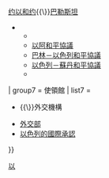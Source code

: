 {{Navbox
| name = 以色列外交
| state = {{{state|autocollapse}}}
| bodyclass = hlist
| title = {{flagicon|Israel}} [[以色列外交]]
| image = [[File:Emblem of Israel.svg|90px|以色列國徽]]

| group1 = 非洲
| list1 = 
* {{link-en|阿爾及利亞－以色列關係|Algeria–Israel relations|阿爾及利亞}}
* {{link-en|安哥拉－以色列關係|Angola–Israel relations|安哥拉}}
* {{link-en|博茨瓦納－以色列關係|Botswana–Israel relations|博茨瓦納}}
* {{link-en|喀麥隆－以色列關係|Cameroon–Israel relations|喀麥隆}}
* [[乍得－以色列關係|乍得]]
* [[埃及－以色列關係|埃及]]
* {{link-en|赤道幾內亞－以色列關係|Equatorial Guinea–Israel relations|赤道幾內亞}}
* {{link-en|厄立特里亞－以色列關係|Eritrea–Israel relations|厄立特里亞}}
* {{link-en|埃塞俄比亞－以色列關係|Ethiopia–Israel relations|埃塞俄比亞}}
* {{link-en|加納－以色列關係|Ghana–Israel relations|加納}}
* {{link-en|幾內亞－以色列關係|Guinea–Israel relations|幾內亞}}
* {{link-en|以色列－肯尼亞關係|Israel–Kenya relations|肯尼亞}}
* {{link-en|以色列－馬拉維關係|Israel–Malawi relations|馬拉維}}
* {{link-en|以色列－毛里塔尼亞關係|Israel–Mauritania relations|毛里塔尼亞}}
* [[以色列－毛里求斯关系|毛里求斯]]
* [[以色列－摩洛哥关系|摩洛哥]]
* {{link-en|以色列－納米比亞關係|Israel–Namibia relations|納米比亞}}
* {{link-en|以色列－尼日爾關係|Israel–Niger relations|尼日爾}}
* {{link-en|以色列－尼日利亞關係|Israel–Nigeria relations|尼日利亞}}
* {{link-en|以色列－塞舌爾關係|Israel–Seychelles relations|塞舌爾}}
* {{link-en|以色列－塞拉利昂關係|Israel–Sierra Leone relations|塞拉利昂}}
* {{link-en|以色列－南非關係|Israel–South Africa relations|南非}}
* [[以色列－南蘇丹關係|南蘇丹]]
* [[以色列－苏丹关系|苏丹]]
* {{link-en|以色列－突尼斯关系|Israel–Tunisia relations|突尼西亞}}
* {{link-en|以色列－烏干達關係|Israel–Uganda relations|烏干達}}
* [[以色列－辛巴威關係|津巴布韋]]

 | group2 = 美洲
| list2 =
* {{link-en|阿根廷－以色列關係|Argentina–Israel relations|阿根廷}}
* {{link-en|巴巴多斯－以色列關係|Barbados–Israel relations|巴巴多斯}}
* {{link-en|巴西－以色列關係|Brazil–Israel relations|巴西}}
* {{link-en|加拿大－以色列關係|Canada–Israel relations|加拿大}}
* {{link-en|智利－以色列關係|Chile–Israel relations|智利}}
* [[哥倫比亞－以色列關係|哥倫比亞]]
* [[古巴－以色列關係|古巴]]
* {{link-en|海地－以色列關係|Haiti–Israel relations|海地}}
* {{link-en|以色利－墨西哥關係|Israel–Mexico relations|墨西哥}}
* {{link-en|以色利－巴拿馬關係|Israel–Panama relations|巴拿馬}}
* [[以色列－巴拉圭关系|巴拉圭]]
* {{link-en|以色列－秘魯關係|Israel–Peru relations|秘魯}}
* [[美以關係|美國]]
** [[美以軍事關係|軍事]]
* {{link-en|以色列－烏拉圭關係|Israel–Uruguay relations|烏拉圭}}
* [[以色列－委内瑞拉關係|委内瑞拉]]

| group3 = 亞洲
| list3 =
* [[阿富汗－以色列關係|阿富汗]]
* [[亞美尼亞－以色列關係|亞美尼亞]]
* [[阿塞拜疆－以色列关系|阿塞拜疆]]
* [[巴林－以色列关系|巴林]]
* {{link-en|孟加拉國－以色列關係|Bangladesh–Israel relations|孟加拉}}
* [[不丹－以色列关系|不丹]]
* {{link-en|柬埔寨－以色列關係|Cambodia–Israel relations|柬埔寨}}
* [[中以关系|中華人民共和國]]
** {{link-en|香港－以色列關係|Hong Kong–Israel relations|香港}}
* {{link-en|東帝汶－以色列關係|East Timor–Israel relations|東帝汶}}
* {{link-en|格魯吉亞－以色列關係|Georgia–Israel relations|格魯吉亞}}
* [[印度－以色列关系|印度]]
* {{link-en|印度尼西亞－以色列關係|Indonesia–Israel relations|印度尼西亞}}
* [[伊朗－以色列关系|伊朗]]
* {{link-en|伊拉克－以色列關係|Iraq–Israel relations|伊拉克}}
**[[伊拉克库尔德斯坦与以色列关系|庫爾德斯坦]]
* [[以色列－日本關係|日本]]
* [[以色列－约旦关系|約旦]]
* [[以色列－哈薩克斯坦關係|哈薩克斯坦]]
* [[以色列－科威特關係|科威特]]
* [[以黎关系|黎巴嫩]]
* [[以色列–马来西亚关系|馬來西亞]]
* [[以色列－马尔代夫关系|馬爾代夫]]
* {{link-en|以色列－緬甸關係|Israel–Myanmar relations|緬甸}}
* {{link-en|以色列－尼泊爾關係|Israel–Nepal relations|尼泊爾}}
* [[以色列－朝鮮關係|朝鲜]]
* [[以色列－阿曼关系|阿曼]]
* {{link-en|以色列－巴基斯坦關係|Israel–Pakistan relations|巴基斯坦}}
* {{link-en|以色列－巴勒斯坦關係|Israel–Palestine relations|巴勒斯坦}}
* {{link-en|以色列－菲律賓關係|Israel–Philippines relations|菲律賓}}
* [[以色列－卡塔爾關係|卡塔爾]]
* [[以沙关系|沙特阿拉伯]]
* [[新加坡－以色列關係|新加坡]]
* [[以色列－韓國關係|韓國]]
* {{link-en|以色列－斯里蘭卡關係|Israel–Sri Lanka relations|斯里蘭卡}}
* {{link-en|以色列－敘利亞關係|Israel–Syria relations|敘利亞}}
* [[中華民國與以色列關係|中華民國]]
* {{link-en|以色列－泰國關係|Israel–Thailand relations|泰國}}
* {{link-en|以色列－土耳其關係|Israel–Turkey relations|土耳其}}
* [[以色列－阿聯酋關係|阿聯酋]]
* {{link-en|以色列－越南關係|Israel–Vietnam relations|越南}}
* {{link-en|以色列－也門關係|Israel–Yemen relations|也門}}

| group4 = 歐洲
| list4 =
* {{link-en|阿爾巴尼亞－以色列關係|Albania–Israel relations|阿爾巴尼亞}}
* {{link-en|奧地利－以色列關係|Austria–Israel relations|奧地利}}
* {{link-en|比利時－以色列關係|Belgium–Israel relations|比利時}}
* {{link-en|克羅地亞－以色列關係|Croatia–Israel relations|克羅地亞}}
* {{link-en|塞浦路斯－以色列關係|Cyprus–Israel relations|塞浦路斯}}
* {{link-en|捷克－以色利關係|Czech Republic–Israel relations|捷克}}
* {{link-en|丹麥－以色利關係|Denmark–Israel relations|丹麥}}
* {{link-en|芬蘭－以色列關係|Finland–Israel relations|芬蘭}}
* [[法國－以色列關係|法國]]
* [[德國－以色列關係|德國]]
** {{link-en|東德－以色列關係|East Germany–Israel relations|東德}}
* {{link-en|希臘－以色列關係|Greece–Israel relations|希臘}}
* {{link-en|聖座－以色列關係|Holy See–Israel relations|聖座}}
* {{link-en|匈牙利－以色列關係|Hungary–Israel relations|匈牙利}}
* {{link-en|冰島－以色列關係|Iceland–Israel relations|冰島}}
* {{link-en|愛爾蘭－以色列關係|Ireland–Israel relations|愛爾蘭}}
* {{link-en|以色列－意大利關係|Israel–Italy relations|意大利}}
* [[以色列－科索沃關係|科索沃]]
* {{link-en|以色列－立陶宛關係|Israel–Lithuania relations|立陶宛}}
* {{link-en|以色列－盧森堡關係|Israel–Luxembourg relations|盧森堡}}
* [[以色列－摩纳哥关系|摩纳哥]]
* {{link-en|以色列－荷蘭關係|Israel–Netherlands relations|荷蘭}}
* {{link-en|以色列－北馬其頓關係|Israel–North Macedonia relations|北馬其頓}}
* {{link-en|以色列－挪威關係|Israel–Norway relations|挪威}}
* [[以色列－波蘭關係|波蘭]]
* {{link-en|以色列－羅馬尼亞關係|Israel–Romania relations|羅馬尼亞}}
* [[以色列－俄羅斯關係|俄羅斯]]
* {{link-en|以色列－聖馬力諾關係|Israel–San Marino relations|聖馬力諾}}
* [[以色列－塞爾維亞關係|塞爾維亞]]
* [[以色列－西班牙關係|西班牙]]
* [[以色列－瑞典關係|瑞典]]
* {{link-en|以色列－瑞士關係|Israel–Switzerland relations|瑞士}}
* [[以色列－烏克蘭關係|烏克蘭]]
* [[以色列－英國關係|英國]]

| group5 = 大洋洲
| list5 =
* [[澳大利亚－以色列关系|澳洲]]
* {{link-en|斐濟－以色列關係|Fiji–Israel relations|斐濟}}
* {{link-en|以色列－馬紹爾群島關係|Israel–Marshall Islands relations|馬紹爾群島}}
* {{link-en|以色列－密克羅尼西亞關係|Israel–Federated States of Micronesia relations|密克羅尼西亞}}
* {{link-en|以色列－瑙魯關係|Israel–Nauru relations|瑙魯}}
* {{link-en|以色列－紐西蘭關係|Israel–New Zealand relations|紐西蘭}}
* [[以色列－帕勞關係|帕勞]]
* {{link-en|以色列－巴布亞新畿內亞關係|Israel–Papua New Guinea relations|巴布亞新畿內亞}}
* {{link-en|以色列－薩摩亞關係|Israel–Samoa relations|薩摩亞}}
* {{link-en|以色列－湯加關係|Israel–Tonga relations|湯加}}

| group6 = 多邊關係
| list6 =
* {{link-en|以色列、巴勒斯坦與聯合國|Israel, Palestine, and the United Nations}}
* {{link-en|以色列－歐盟關係|Israel–European Union relations|歐盟}}
* {{link-en|國際法與阿以衝突|International law and the Arab–Israeli conflict}}
** {{link-en|阿盟與阿以衝突|Arab League and the Arab–Israeli conflict|阿盟}}
** {{link-en|蘇聯與阿以衝突|Soviet Union and the Arab–Israeli conflict|蘇聯}}
** [[埃及－以色列和平條約]]{{\}}[[约以和约]]{{\}}[[奧斯陸協議|巴勒斯坦]]
**{{link-en|伊以代理衝突|Iran–Israel proxy conflict}}
** [[以阿和平協議]]
** [[巴林－以色列和平協議]]
** [[以色列－蘇丹和平協議]]
**{{link-en|以色列－摩洛哥邦交正常化協議|Israel–Morocco normalization agreement}}

| group7 = 使領館
| list7 =
* {{link-en|以色列駐外機構列表|List of diplomatic missions of Israel|駐外}}{{\}}{{link-en|駐以色列外交機構列表|List of diplomatic missions in Israel|駐以色列}}外交機構
* [[以色列外交部|外交部]]
* [[以色列的國際承認]]
}}<noinclude>
{{collapsible option}}
[[Category:各國外交導航模板|以]]
[[Category:以色列外交| ]]
</noinclude>